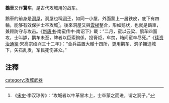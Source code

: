 '''鵝車'''又作'''鵞车'''，是古代攻城用的战车。

鵝車的前身是[[洞屋|洞屋]]，洞屋也稱[[洞子|洞子]]，如同一小屋，外面蒙上一層铁皮，底下有四輪，能够有效保护士卒攻城<ref>《[[宋史|宋史]]·李汉琼传》：“攻城者以牛革冒木上，士卒蒙之而进，谓之洞子。”</ref>。後來洞屋又與[[雲梯|雲梯]]整合，形如鹅状，也就是鵝車，兼顾防守与攻击。《[[新唐书|新唐书]]·南蛮传中·南诏下》載：“二月，蛮以云梁、鹅车四面攻，士叫謼，鹅车未至，陴者以巨索鉤係，投膏炬，车焚，箱间蛮卒尽死。”《[[续资治通鉴|续资治通鉴]]·宋高宗绍兴三十二年》：“金兵益置大礮十四所，更用鹅车、洞子拥迫城下，矢石乱发，军民死伤甚众。”

== 注釋 ==
{{reflist}}
[[category:攻城武器|category:攻城武器]]